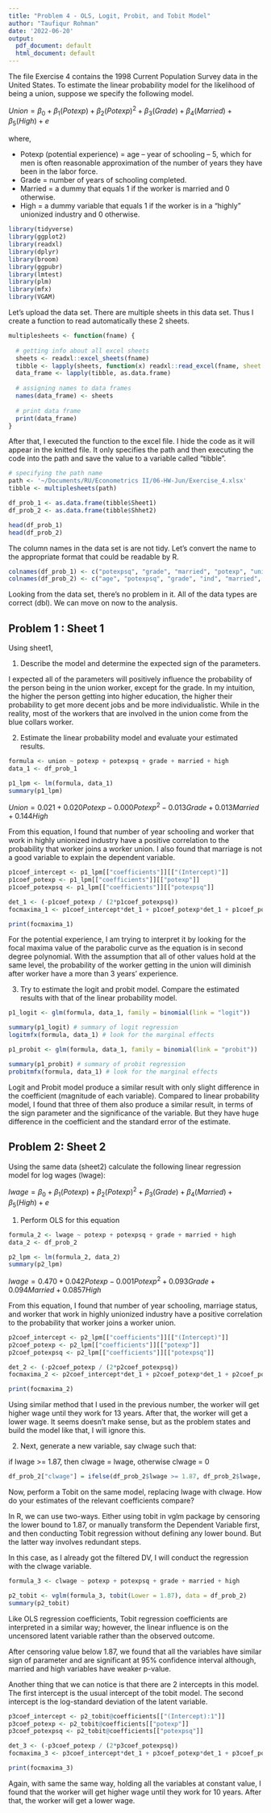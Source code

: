```yaml
---
title: "Problem 4 - OLS, Logit, Probit, and Tobit Model"
author: "Taufiqur Rohman"
date: '2022-06-20'
output:
  pdf_document: default
  html_document: default
---
```


The file Exercise 4 contains the 1998 Current Population Survey data in the United States. To estimate the linear probability model for the likelihood of being a union, suppose we specify the following model.

$Union = \beta_0 + \beta_1(Potexp) + \beta_2(Potexp)^2 + \beta_3(Grade) + \beta_4(Married) + \beta_5(High) + e$

where,

-   Potexp (potential experience) = age -- year of schooling -- 5, which for men is often reasonable approximation of the number of years they have been in the labor force.
-   Grade = number of years of schooling completed.
-   Married = a dummy that equals 1 if the worker is married and 0 otherwise.
-   High = a dummy variable that equals 1 if the worker is in a "highly" unionized industry and 0 otherwise.

```r
library(tidyverse)
library(ggplot2)
library(readxl)
library(dplyr)
library(broom)
library(ggpubr)
library(lmtest)
library(plm)
library(mfx)
library(VGAM)
```

Let's upload the data set. There are multiple sheets in this data set. Thus I create a function to read automatically these 2 sheets.

```r
multiplesheets <- function(fname) {
   
  # getting info about all excel sheets
  sheets <- readxl::excel_sheets(fname)
  tibble <- lapply(sheets, function(x) readxl::read_excel(fname, sheet = x))
  data_frame <- lapply(tibble, as.data.frame)
    
  # assigning names to data frames
  names(data_frame) <- sheets
    
  # print data frame
  print(data_frame)
}
```

After that, I executed the function to the excel file. I hide the code as it will appear in the knitted file. It only specifies the path and then executing the code into the path and save the value to a variable called "tibble".

```r
# specifying the path name
path <- '~/Documents/RU/Econometrics II/06-HW-Jun/Exercise_4.xlsx'
tibble <- multiplesheets(path)
```

```r
df_prob_1 <- as.data.frame(tibble$Sheet1)
df_prob_2 <- as.data.frame(tibble$Shhet2)
```

```r
head(df_prob_1)
head(df_prob_2)
```

The column names in the data set is are not tidy. Let's convert the name to the appropriate format that could be readable by R.

```r
colnames(df_prob_1) <- c("potexpsq", "grade", "married", "potexp", "union", "high")
colnames(df_prob_2) <- c("age", "potexpsq", "grade", "ind", "married", "lwage", "occ", "parttime", "potexp", "union", "weight", "high")
```

Looking from the data set, there's no problem in it. All of the data types are correct (dbl). We can move on now to the analysis.

## Problem 1 : Sheet 1

Using sheet1,

(1) Describe the model and determine the expected sign of the parameters.

I expected all of the parameters will positively influence the probability of the person being in the union worker, except for the grade. In my intuition, the higher the person getting into higher education, the higher their probability to get more decent jobs and be more individualistic. While in the reality, most of the workers that are involved in the union come from the blue collars worker.

(2) Estimate the linear probability model and evaluate your estimated results.

```r
formula <- union ~ potexp + potexpsq + grade + married + high
data_1 <- df_prob_1

p1_lpm <- lm(formula, data_1) 
summary(p1_lpm)
```

$Union = 0.021 + 0.020Potexp - 0.000Potexp^2 - 0.013Grade + 0.013Married + 0.144High$

From this equation, I found that number of year schooling and worker that work in highly unionized industry have a positive correlation to the probability that worker joins a worker union. I also found that marriage is not a good variable to explain the dependent variable.

```r
p1coef_intercept <- p1_lpm[["coefficients"]][["(Intercept)"]]
p1coef_potexp <- p1_lpm[["coefficients"]][["potexp"]]
p1coef_potexpsq <- p1_lpm[["coefficients"]][["potexpsq"]]

det_1 <- (-p1coef_potexp / (2*p1coef_potexpsq))
focmaxima_1 <- p1coef_intercept*det_1 + p1coef_potexp*det_1 + p1coef_potexpsq*(det_1^2)

print(focmaxima_1)
```

For the potential experience, I am trying to interpret it by looking for the focal maxima value of the parabolic curve as the equation is in second degree polynomial. With the assumption that all of other values hold at the same level, the probability of the worker getting in the union will diminish after worker have a more than 3 years' experience.

(3) Try to estimate the logit and probit model. Compare the estimated results with that of the linear probability model.

```r
p1_logit <- glm(formula, data_1, family = binomial(link = "logit"))

summary(p1_logit) # summary of logit regression
logitmfx(formula, data_1) # look for the marginal effects
```

```r
p1_probit <- glm(formula, data_1, family = binomial(link = "probit"))

summary(p1_probit) # summary of probit regression
probitmfx(formula, data_1) # look for the marginal effects
```

Logit and Probit model produce a similar result with only slight difference in the coefficient (magnitude of each variable). Compared to linear probability model, I found that three of them also produce a similar result, in terms of the sign parameter and the significance of the variable. But they have huge difference in the coefficient and the standard error of the estimate.

## Problem 2: Sheet 2

Using the same data (sheet2) calculate the following linear regression model for log wages (lwage):

$lwage = \beta_0 + \beta_1(Potexp) + \beta_2(Potexp)^2 + \beta_3(Grade) + \beta_4(Married) + \beta_5(High) + e$

(1) Perform OLS for this equation

```r
formula_2 <- lwage ~ potexp + potexpsq + grade + married + high
data_2 <- df_prob_2

p2_lpm <- lm(formula_2, data_2) 
summary(p2_lpm)
```

$lwage = 0.470 + 0.042Potexp - 0.001Potexp^2 + 0.093Grade + 0.094Married + 0.0857High$

From this equation, I found that number of year schooling, marriage status, and worker that work in highly unionized industry have a positive correlation to the probability that worker joins a worker union.

```r
p2coef_intercept <- p2_lpm[["coefficients"]][["(Intercept)"]]
p2coef_potexp <- p2_lpm[["coefficients"]][["potexp"]]
p2coef_potexpsq <- p2_lpm[["coefficients"]][["potexpsq"]]

det_2 <- (-p2coef_potexp / (2*p2coef_potexpsq))
focmaxima_2 <- p2coef_intercept*det_1 + p2coef_potexp*det_1 + p2coef_potexpsq*(det_1^2)

print(focmaxima_2)
```

Using similar method that I used in the previous number, the worker will get higher wage until they work for 13 years. After that, the worker will get a lower wage. It seems doesn't make sense, but as the problem states and build the model like that, I will ignore this.

2)  Next, generate a new variable, say clwage such that:

if lwage \>= 1.87, then clwage = lwage, otherwise clwage = 0

```r
df_prob_2["clwage"] = ifelse(df_prob_2$lwage >= 1.87, df_prob_2$lwage, 0)
```

Now, perform a Tobit on the same model, replacing lwage with clwage. How do your estimates of the relevant coefficients compare?

In R, we can use two-ways. Either using tobit in vglm package by censoring the lower bound to 1.87, or manually transform the Dependent Variable first, and then conducting Tobit regression without defining any lower bound. But the latter way involves redundant steps.

In this case, as I already got the filtered DV, I will conduct the regression with the clwage variable.

```r
formula_3 <- clwage ~ potexp + potexpsq + grade + married + high

p2_tobit <- vglm(formula_3, tobit(Lower = 1.87), data = df_prob_2)
summary(p2_tobit)
```

Like OLS regression coefficients, Tobit regression coefficients are interpreted in a similar way; however, the linear influence is on the uncensored latent variable rather than the observed outcome.

After censoring value below 1.87, we found that all the variables have similar sign of parameter and are significant at 95% confidence interval although, married and high variables have weaker p-value.

Another thing that we can notice is that there are 2 intercepts in this model. The first intercept is the usual intercept of the tobit model. The second intercept is the log-standard deviation of the latent variable.

```r
p3coef_intercept <- p2_tobit@coefficients[["(Intercept):1"]]
p3coef_potexp <- p2_tobit@coefficients[["potexp"]]
p3coef_potexpsq <- p2_tobit@coefficients[["potexpsq"]]

det_3 <- (-p3coef_potexp / (2*p3coef_potexpsq))
focmaxima_3 <- p3coef_intercept*det_1 + p3coef_potexp*det_1 + p3coef_potexpsq*(det_1^2)

print(focmaxima_3)
```

Again, with same the same way, holding all the variables at constant value, I found that the worker will get higher wage until they work for 10 years. After that, the worker will get a lower wage.
